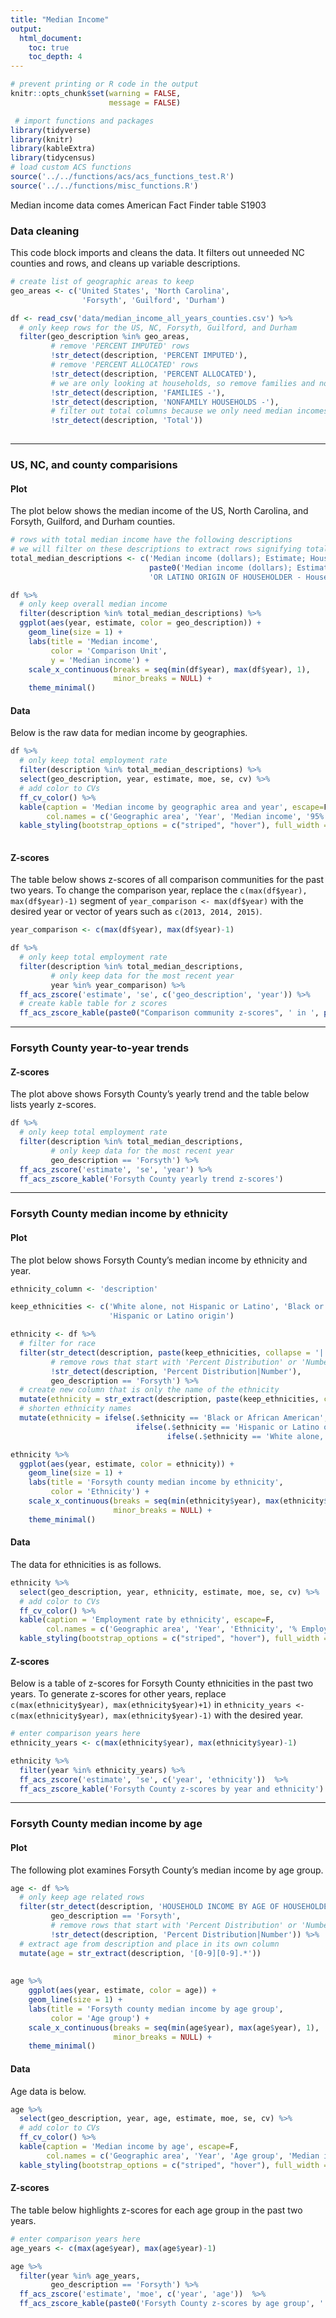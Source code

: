 ```yaml
---
title: "Median Income"
output:
  html_document:
    toc: true
    toc_depth: 4
---
```


```r
# prevent printing or R code in the output
knitr::opts_chunk$set(warning = FALSE,
                      message = FALSE)
```

```r
 # import functions and packages
library(tidyverse)
library(knitr)
library(kableExtra)
library(tidycensus)
# load custom ACS functions
source('../../functions/acs/acs_functions_test.R')
source('../../functions/misc_functions.R')

```

Median income data comes American Fact Finder table S1903 

### Data cleaning

This code block imports and cleans the data. It filters out unneeded NC counties and rows, and cleans up variable descriptions.

```r
# create list of geographic areas to keep
geo_areas <- c('United States', 'North Carolina', 
                'Forsyth', 'Guilford', 'Durham')

df <- read_csv('data/median_income_all_years_counties.csv') %>%
  # only keep rows for the US, NC, Forsyth, Guilford, and Durham
  filter(geo_description %in% geo_areas,
         # remove 'PERCENT IMPUTED' rows
         !str_detect(description, 'PERCENT IMPUTED'),
         # remove 'PERCENT ALLOCATED' rows
         !str_detect(description, 'PERCENT ALLOCATED'),
         # we are only looking at households, so remove families and non-family household
         !str_detect(description, 'FAMILIES -'),
         !str_detect(description, 'NONFAMILY HOUSEHOLDS -'),
         # filter out total columns because we only need median incomes, not counts
         !str_detect(description, 'Total'))
         
```

------

### US, NC, and county comparisions

#### Plot

The plot below shows the median income of the US, North Carolina, and Forsyth, Guilford, and Durham counties.

```r
# rows with total median income have the following descriptions
# we will filter on these descriptions to extract rows signifying total median income
total_median_descriptions <- c('Median income (dollars); Estimate; Households',
                               paste0('Median income (dollars); Estimate; HOUSEHOLD INCOME BY RACE AND HISPANIC ', 
                               'OR LATINO ORIGIN OF HOUSEHOLDER - Households'))

df %>%
  # only keep overall median income
  filter(description %in% total_median_descriptions) %>%
  ggplot(aes(year, estimate, color = geo_description)) +
    geom_line(size = 1) +
    labs(title = 'Median income',
         color = 'Comparison Unit',
         y = 'Median income') +
    scale_x_continuous(breaks = seq(min(df$year), max(df$year), 1),
                       minor_breaks = NULL) +
    theme_minimal()
```

#### Data

Below is the raw data for median income by geographies.

```r
df %>%
  # only keep total employment rate
  filter(description %in% total_median_descriptions) %>%
  select(geo_description, year, estimate, moe, se, cv) %>%
  # add color to CVs
  ff_cv_color() %>%
  kable(caption = 'Median income by geographic area and year', escape=F,
        col.names = c('Geographic area', 'Year', 'Median income', '95% MOE', 'St. Error', 'CV'))  %>%
  kable_styling(bootstrap_options = c("striped", "hover"), full_width = F)
  
```

#### Z-scores

The table below shows z-scores of all comparison communities for the past two years. To change the comparison year, replace the `c(max(df$year), max(df$year)-1)` segment of `year_comparison <- max(df$year)` with the desired year or vector of years such as `c(2013, 2014, 2015)`.

```r
year_comparison <- c(max(df$year), max(df$year)-1)

df %>%
  # only keep total employment rate
  filter(description %in% total_median_descriptions,
         # only keep data for the most recent year
         year %in% year_comparison) %>%
  ff_acs_zscore('estimate', 'se', c('geo_description', 'year')) %>%
  # create kable table for z scores
  ff_acs_zscore_kable(paste0("Comparison community z-scores", ' in ', paste0(year_comparison, collapse=' and ')))
```

------

### Forsyth County year-to-year trends

#### Z-scores

The plot above shows Forsyth County's yearly trend and the table below lists yearly z-scores.

```r
df %>%
  # only keep total employment rate
  filter(description %in% total_median_descriptions,
         # only keep data for the most recent year
         geo_description == 'Forsyth') %>%
  ff_acs_zscore('estimate', 'se', 'year') %>%
  ff_acs_zscore_kable('Forsyth County yearly trend z-scores')
```

------

### Forsyth County median income by ethnicity

#### Plot

The plot below shows Forsyth County's median income by ethnicity and year.

```r
ethnicity_column <- 'description'

keep_ethnicities <- c('White alone, not Hispanic or Latino', 'Black or African American',
                      'Hispanic or Latino origin')

ethnicity <- df %>%
  # filter for race
  filter(str_detect(description, paste(keep_ethnicities, collapse = '|')),
         # remove rows that start with 'Percent Distribution' or 'Number' which is new in 2017
         !str_detect(description, 'Percent Distribution|Number'),
         geo_description == 'Forsyth') %>%
  # create new column that is only the name of the ethnicity
  mutate(ethnicity = str_extract(description, paste(keep_ethnicities, collapse = '|'))) %>%
  # shorten ethnicity names
  mutate(ethnicity = ifelse(.$ethnicity == 'Black or African American', 'African American',
                            ifelse(.$ethnicity == 'Hispanic or Latino origin', 'Hispanic',
                                   ifelse(.$ethnicity == 'White alone, not Hispanic or Latino', 'White', 'Not sure'))))

ethnicity %>%
  ggplot(aes(year, estimate, color = ethnicity)) +
    geom_line(size = 1) +
    labs(title = 'Forsyth county median income by ethnicity',
         color = 'Ethnicity') +
    scale_x_continuous(breaks = seq(min(ethnicity$year), max(ethnicity$year), 1),
                       minor_breaks = NULL) +
    theme_minimal()
```

#### Data

The data for ethnicities is as follows.

```r
ethnicity %>%
  select(geo_description, year, ethnicity, estimate, moe, se, cv) %>%
  # add color to CVs
  ff_cv_color() %>%
  kable(caption = 'Employment rate by ethnicity', escape=F,
        col.names = c('Geographic area', 'Year', 'Ethnicity', '% Employed', '95% MOE', 'St. Error', 'CV'))  %>%
  kable_styling(bootstrap_options = c("striped", "hover"), full_width = F)
```

#### Z-scores

Below is a table of z-scores for Forsyth County ethnicities in the past two years. To generate z-scores for other years, replace `c(max(ethnicity$year), max(ethnicity$year)+1)` in `ethnicity_years <- c(max(ethnicity$year), max(ethnicity$year)-1)` with the desired year.

```r
# enter comparison years here
ethnicity_years <- c(max(ethnicity$year), max(ethnicity$year)-1)

ethnicity %>%
  filter(year %in% ethnicity_years) %>%
  ff_acs_zscore('estimate', 'se', c('year', 'ethnicity'))  %>%
  ff_acs_zscore_kable('Forsyth County z-scores by year and ethnicity')
```

------

### Forsyth County median income by age

#### Plot

The following plot examines Forsyth County's median income by age group.

```r
age <- df %>%
  # only keep age related rows
  filter(str_detect(description, 'HOUSEHOLD INCOME BY AGE OF HOUSEHOLDER'),
         geo_description == 'Forsyth',
         # remove rows that start with 'Percent Distribution' or 'Number' which is new in 2017
         !str_detect(description, 'Percent Distribution|Number')) %>%
  # extract age from description and place in its own column
  mutate(age = str_extract(description, '[0-9][0-9].*'))
  
  
age %>%
    ggplot(aes(year, estimate, color = age)) +
    geom_line(size = 1) +
    labs(title = 'Forsyth county median income by age group',
         color = 'Age group') +
    scale_x_continuous(breaks = seq(min(age$year), max(age$year), 1),
                       minor_breaks = NULL) +
    theme_minimal()
```

#### Data

Age data is below.

```r
age %>%
  select(geo_description, year, age, estimate, moe, se, cv) %>%
  # add color to CVs
  ff_cv_color() %>%
  kable(caption = 'Median income by age', escape=F,
        col.names = c('Geographic area', 'Year', 'Age group', 'Median income', '95% MOE', 'St. Error', 'CV'))  %>%
  kable_styling(bootstrap_options = c("striped", "hover"), full_width = F)
```

#### Z-scores

The table below highlights z-scores for each age group in the past two years.

```r
# enter comparison years here
age_years <- c(max(age$year), max(age$year)-1)

age %>%
  filter(year %in% age_years,
         geo_description == 'Forsyth') %>%
  ff_acs_zscore('estimate', 'moe', c('year', 'age'))  %>%
  ff_acs_zscore_kable(paste0('Forsyth County z-scores by age group', ' in ', paste(age_years, collapse = ' and ')))
```